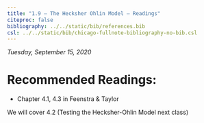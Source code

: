 ```yaml
---
title: "1.9 — The Hecksher Ohlin Model — Readings"
citeproc: false
bibliography: ../../static/bib/references.bib
csl: ../../static/bib/chicago-fullnote-bibliography-no-bib.csl
---
```


*Tuesday, September 15, 2020*

# Recommended Readings:

- Chapter 4.1, 4.3 in Feenstra & Taylor

We will cover 4.2 (Testing the Hecksher-Ohlin Model next class)
